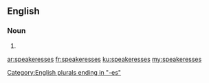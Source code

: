 ==English==

===Noun===
{{head|en}}

# {{plural of|speakeress}}

[[Category:English plurals ending in "-es"]]

[[ar:speakeresses]]
[[fr:speakeresses]]
[[ku:speakeresses]]
[[my:speakeresses]]